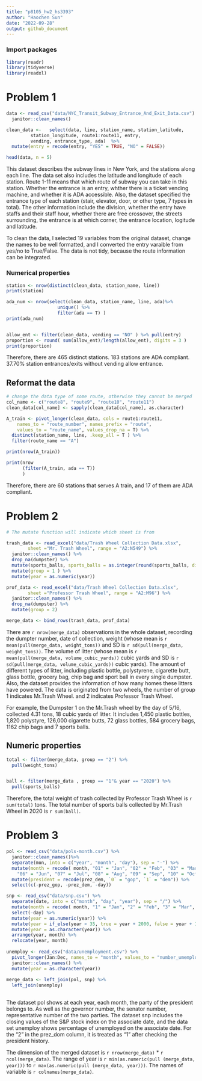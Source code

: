 ```yaml
---
title: "p8105_hw2_hs3393"
author: "Haochen Sun"
date: "2022-09-28"
output: github_document
---
```

### Import packages
```r
library(readr)
library(tidyverse)
library(readxl)
```

# Problem 1
```r
data <- read_csv("data/NYC_Transit_Subway_Entrance_And_Exit_Data.csv") %>% 
  janitor::clean_names()

clean_data <-   select(data, line, station_name, station_latitude,
         station_longitude, route1:route11, entry, 
         vending, entrance_type, ada)  %>% 
  mutate(entry = recode(entry, "YES" = TRUE, "NO" = FALSE))

head(data, n = 5)
```

This dataset describes the subway lines in New York, and the stations along each line. The data set also includes the latitude and longitude of each station. Route 1-11 means that which route of subway you can take in this station. Whether the entrance is an entry, whther there is a ticket vending machine, and whether it is ADA accessible. Also, the dataset specified the entrance type of each station (stair, elevator, door, or other type, 7 types in total). The other information include the division, whether the entry have staffs and their staff hour, whether there are free crossover, the streets surrounding, the entrance is at which corner, the entrance location, logitude and latitude.

To clean the data, I selected 19 variables from the original dataset, change the names to be well formatted, and I converted the entry varaible from yes/no to True/False. The data is not tidy, because the route information can be integrated.

### Numerical properties

```r
station <- nrow(distinct(clean_data, station_name, line))
print(station)

ada_num <- nrow(select(clean_data, station_name, line, ada)%>% 
                   unique() %>% 
                   filter(ada == T) )
print(ada_num)


allow_ent <- filter(clean_data, vending == "NO" ) %>% pull(entry)
proportion <- round( sum(allow_ent)/length(allow_ent), digits = 3 )
print(proportion)

```

Therefore, there are 465 distinct stations. 183 stations are ADA compliant. 37.70% station entrances/exits without vending allow entrance. 

## Reformat the data
```r
# change the data type of some route, otherwise they cannot be merged
col_name <- c("route8", "route9", "route10", "route11")
clean_data[col_name] <- sapply(clean_data[col_name], as.character)

A_train <- pivot_longer(clean_data, cols = route1:route11, 
    names_to = "route_number", names_prefix = "route", 
    values_to = "route_name", values_drop_na = T) %>% 
  distinct(station_name, line, .keep_all = T ) %>% 
  filter(route_name == "A")

print(nrow(A_train))

print(nrow
      (filter(A_train, ada == T))
      )
```

Therefore, there are 60 stations that serves A train, and 17 of them are ADA compliant.

# Problem 2 
```r
# The mutate function will indicate which sheet is from

trash_data <- read_excel("data/Trash Wheel Collection Data.xlsx", 
        sheet ="Mr. Trash Wheel", range = "A2:N549") %>%
  janitor::clean_names() %>% 
  drop_na(dumpster) %>% 
  mutate(sports_balls, sports_balls = as.integer(round(sports_balls, digits = 0))) %>% 
  mutate(group = 1 ) %>% 
  mutate(year = as.numeric(year))

prof_data <- read_excel("data/Trash Wheel Collection Data.xlsx",
        sheet ="Professor Trash Wheel", range = "A2:M96") %>%
  janitor::clean_names() %>% 
  drop_na(dumpster) %>% 
  mutate(group = 2)

merge_data <- bind_rows(trash_data, prof_data)
```

There are `r nrow(merge_data)` observations in the whole dataset, recording the dumpter number, date of collection, weight (whose mean is `r mean(pull(merge_data, weight_tons))` and SD is `r sd(pull(merge_data, weight_tons))`. The volume of litter (whose mean is `r mean(pull(merge_data, volume_cubic_yards))` cubic yards and SD is `r sd(pull(merge_data, volume_cubic_yards))` cubic yards). The amount of different types of litter, including plastic bottle, polystyrene, cigarette butt, glass bottle, grocery bag, chip bag and sport ball in every single dumpster. Also, the dataset provides the information of how many homes these litters have powered. The data is originated from two wheels, the number of group 1 indicates Mr.Trash Wheel. and 2 indicates Professor Trash Wheel. 

For example, the Dumpster 1 on the Mr.Trash wheel by the day of 5/16, collected 4.31 tons, 18 cubic yards of litter. It includes 1,450 plastic bottles, 1,820 polystyre, 126,000 cigarette butts, 72 glass bottles, 584 grocery bags, 1162 chip bags and 7 sports balls.

## Numeric properties
```r
total <- filter(merge_data, group == "2") %>%
  pull(weight_tons)


ball <- filter(merge_data , group == "1"& year == "2020") %>% 
  pull(sports_balls)
```

Therefore, the total weight of trash collected by Professor Trash Wheel is `r sum(total)` tons. The total number of sports balls collected by Mr.Trash Wheel in 2020 is `r sum(ball)`.

# Problem 3
```r
pol <- read_csv("data/pols-month.csv") %>%
  janitor::clean_names()%>%
  separate(mon, into = c("year", "month", "day"), sep = "-") %>% 
  mutate(month = recode( month, "01" = "Jan", "02" = "Feb", "03" = "Mar", "04" = "Apr", "05" = "May", 
    "06" = "Jun", "07" = "Jul", "08" = "Aug", "09" = "Sep", "10" = "Oct", "11" = "Nov", "12" = "Dec")) %>% 
  mutate(president = recode(prez_dem, `0` = "gop", `1` = "dem")) %>% 
  select(c(-prez_gop, -prez_dem, -day))

snp <- read_csv("data/snp.csv") %>% 
  separate(date, into = c("month", "day", "year"), sep = "/") %>% 
  mutate(month = recode( month, "1" = "Jan", "2" = "Feb", "3" = "Mar", "4" = "Apr", "5" = "May", "6" = "Jun", "7" = "Jul", "8" = "Aug", "9" = "Sep", "10" = "Oct", "11" = "Nov", "12" = "Dec")) %>%
  select(-day) %>%
  mutate(year = as.numeric(year)) %>% 
  mutate(year = if_else(year < 35, true = year + 2000, false = year + 1900)) %>% 
  mutate(year = as.character(year)) %>%
  arrange(year, month) %>% 
  relocate(year, month)
  
unemploy <- read_csv("data/unemployment.csv") %>%
  pivot_longer(Jan:Dec, names_to = "month", values_to = "number_umemploy") %>%
  janitor::clean_names() %>% 
  mutate(year = as.character(year))
  
merge_data <- left_join(pol, snp) %>% 
  left_join(unemploy) 
  
```

The dataset pol shows at each year, each month, the party of the president belongs to. As well as the governor number, the senator number, representative number of the two parties. The dataset snp includes the closing values of the S&P stock index on the associate date, and the data set unemploy shows percentage of unemployed on the associate date. For the "2" in the prez_dom column, it is treated as "1" after checking the president history.

The dimension of the merged dataset is `r nrow(merge_data)` * `r ncol(merge_data)`. The range of year is  `r min(as.numeric(pull (merge_data, year)))` to `r max(as.numeric(pull (merge_data, year)))`. The names of variable is `r colnames(merge_data)`. 
